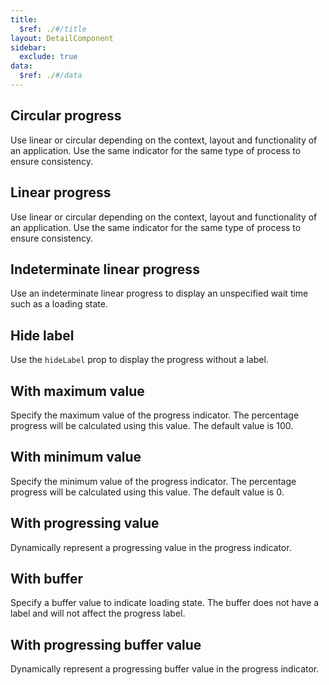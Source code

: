 ```yaml
---
title:
  $ref: ./#/title
layout: DetailComponent
sidebar:
  exclude: true
data:
  $ref: ./#/data
---
```


<LivePreviewControls>

<LivePreview componentName="progress" exampleName="Circular" displayName="Circular progress">

## Circular progress

Use linear or circular depending on the context, layout and functionality of an application. Use the same indicator for the same type of process to ensure consistency.

</LivePreview>

<LivePreview componentName="progress" exampleName="Linear" displayName="Linear progress">

## Linear progress

Use linear or circular depending on the context, layout and functionality of an application. Use the same indicator for the same type of process to ensure consistency.

</LivePreview>

<LivePreview componentName="progress" exampleName="LinearIndeterminate" displayName="Indeterminate linear progress">

## Indeterminate linear progress

Use an indeterminate linear progress to display an unspecified wait time such as a loading state.

</LivePreview>

<LivePreview componentName="progress" exampleName="HiddenLabel" displayName="Hide label">

## Hide label

Use the `hideLabel` prop to display the progress without a label.

</LivePreview>

<LivePreview componentName="progress" exampleName="WithMaxVal" displayName="With maximum value">

## With maximum value

Specify the maximum value of the progress indicator. The percentage progress will be calculated using this value. The default value is 100.

</LivePreview>

<LivePreview componentName="progress" exampleName="WithMinVal" displayName="With minimum value">

## With minimum value

Specify the minimum value of the progress indicator. The percentage progress will be calculated using this value. The default value is 0.

</LivePreview>

<LivePreview componentName="progress" exampleName="WithProgVal" displayName="With progressing value">

## With progressing value

Dynamically represent a progressing value in the progress indicator.

</LivePreview>
<LivePreview componentName="progress" exampleName="WithBuffer" displayName="With buffer">

## With buffer

Specify a buffer value to indicate loading state. The buffer does not have a label and will not affect the progress label.

</LivePreview>
<LivePreview componentName="progress" exampleName="WithProgBufferVal" displayName="With progressing buffer value">

## With progressing buffer value

Dynamically represent a progressing buffer value in the progress indicator.

</LivePreview>

</LivePreviewControls>
